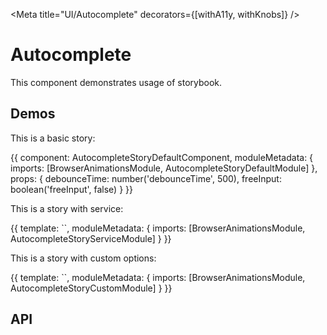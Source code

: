 






<Meta title="UI/Autocomplete" decorators={[withA11y, withKnobs]} />

# Autocomplete

This component demonstrates usage of storybook.

## Demos

This is a basic story:

<Preview>
  <Story name="Default" height="210px">
    {{
      component: AutocompleteStoryDefaultComponent,
      moduleMetadata: {
        imports: [BrowserAnimationsModule, AutocompleteStoryDefaultModule]
      },
      props: {
        debounceTime: number('debounceTime', 500),
        freeInput: boolean('freeInput', false)
      }
    }}
  </Story>
</Preview>

This is a story with service:

<Preview>
  <Story name="Service" height="210px">
    {{
      template: `<es-autocomplete-story-service></es-autocomplete-story-service>`,
      moduleMetadata: {
        imports: [BrowserAnimationsModule, AutocompleteStoryServiceModule]
      }
    }}
  </Story>
</Preview>

This is a story with custom options:

<Preview>
  <Story name="Custom options" height="210px">
    {{
      template: `<es-autocomplete-story-custom></es-autocomplete-story-custom>`,
      moduleMetadata: {
        imports: [BrowserAnimationsModule, AutocompleteStoryCustomModule]
      }
    }}
  </Story>
</Preview>

## API

<Props of={AutocompleteComponent} />
